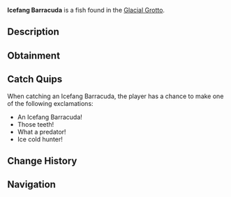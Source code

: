 {{FishInfobox
|image          = Icefang Barracuda.png
|rarity         = Rare
|sea            = First Sea
|location       = [[Glacial Grotto]]
|sublocation    = 
|sources        = Fishing Rod
|radar_location = 
|xp             = 300
|weather        = 
|time           = 
|season         = Winter
|bait           = Fish Head
|base_weight    = 45
|base_value     = 650
|weight_range   = 25
|base_chance    = 30
|base_resil     = 40
}}
'''Icefang Barracuda''' is a {{Rarity|Rare}} fish found in the [[Glacial Grotto]].

== Description ==
{{Description|A long, silver-gray predator with sharp, ice-coated teeth and glowing blue eyes.|Bestiary Entry}}

== Obtainment ==
{{Description|Patrols the deeper waters hunting for prey.|Bestiary Hint}}
{{Fish Availability|
Glacial Grotto
|top_rods      = 
Leviathan's Fang Rod\235625.62\175659.05;
Trident Rod\219625.19\176228.7;
Free Spirit Rod\211460.31\169677.14;
Krampus's Rod\207876.2\190816.01;
Magma Rod\195162.08\179145.33;
Plastic Rod\181103.86\166236.65;
Fast Rod\149006.29\187467.91;
Fischer's Rod\141673.3\178242.13;
Buddy Bond Rod\134524.34\167984.62;
No-Life Rod\184372.48\141930.32;
Ethereal Prism Rod\182686.16\121654.37;
Astralhook Rod\182295.65\119625.4;
Seraphic Rod\181210.1\124436.75;
Rod Of The Forgotten Fang\170036.07\116756.48;
Challenger's Rod\167144.51\119648.34;
Blazebringer Rod\162408.94\117413.29;
Rod Of The Depths\154367.84\109692.88;
Zeus Rod\153009.47\113015.02;
Verdant Shear Rod\151481.97\111791.4;
Rod Of The Exalted One\147972.26\111683.64;
Depthseeker Rod\139076.13\101861.01;
Avalanche Rod\125452.89\92265.13;
Volcanic Rod\119228.16\100832.21;
Steady Rod\48071.81\38811.11
|recommended   = Trident Rod
}}

== Catch Quips ==
When catching an Icefang Barracuda, the player has a chance to make one of the following exclamations:
* An Icefang Barracuda!
* Those teeth!
* What a predator!
* Ice cold hunter!

== Change History ==
{{Change History|{{subst:Current Version}}}}

== Navigation ==
{{Fish Navbox|Glacial Grotto}}